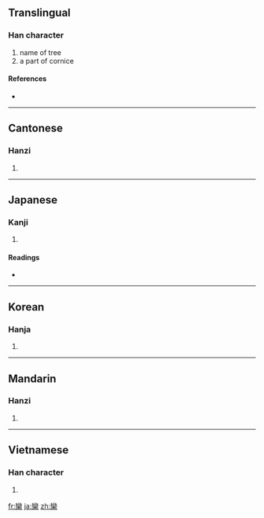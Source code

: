 {{also|栾|灤}}
==Translingual==

===Han character===
{{Han char|rn=75|rad=木|as=19|sn=23|four=2290<sub>4</sub>|canj=女火木 (VFD)}}

# name of tree
# a part of cornice

====References====
* {{Han ref|kx=0564.010|dkj=15947|dj=0953.050|hdz=21324.150|uh=6B12|ud=27410|bh=F7E1|bd=63457}}

----

==Cantonese==

===Hanzi===
{{yue-hanzi|jyut=|y=lyun4|sim=栾}}

# {{defn|Cantonese|sort=木19}}

----

==Japanese==

===Kanji===
{{ja-kanji|grade=|rs=木19}}

# {{defn|Japanese|sort=木19}}

====Readings====
* {{ja-readings|on=[[らん]] (ran)|kun=[[おうち]] (ouchi), [[ひじき]] (hijiki), [[まどか]] (madoka)}}

----

==Korean==

===Hanja===
{{ko-hanja|hangeul=란>난|eumhun=|rv=ran>nan|mr=ran>nan|y=lan>nan}}

# {{defn|Korean|sort=木19}}

----

==Mandarin==

===Hanzi===
{{cmn-hanzi|sim=栾|pin=[[luán]] ([[luan2]])|wg=luan<sup>2</sup>}}

# {{defn|Mandarin|sort=木19}}

----

==Vietnamese==

===Han character===
{{vi-hantu|[[loan]]|rs=木19}}

# {{defn|Vietnamese|sort=木19}}

[[fr:欒]]
[[ja:欒]]
[[zh:欒]]
